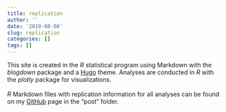 ```yaml
---
title: replication
author: ''
date: '2019-08-08'
slug: replication
categories: []
tags: []
---
```


This site is created in the _R_ statistical program using Markdown with the _blogdown_ package and a [Hugo](https://gohugo.io/){target="_blank"} theme. Analyses are conducted in _R_ with the _plotly_ package for visualizations.<br><br>
_R_ Markdown files with replication information for all analyses can be found on my [GitHub](https://github.com/yioryos-nardis/yioryos-nardis.github.io){target="_blank"} page in the "post" folder.
